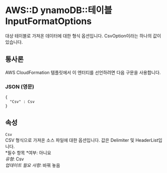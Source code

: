 # AWS::D ynamoDB::테이블 InputFormatOptions

대상 테이블로 가져온 데이터에 대한 형식 옵션입니다. CsvOption이라는 하나의 값이 있습니다.

## 통사론

AWS CloudFormation 템플릿에서 이 엔터티를 선언하려면 다음 구문을 사용합니다.

### JSON (영문)

```
{
  "Csv" : Csv
}
```

## 속성

`Csv`  
 CSV 형식으로 가져온 소스 파일에 대한 옵션입니다. 값은 Delimiter 및 HeaderList입니다.  
*필수 항목 *여부: 아니요  
_유형_: Csv  
_업데이트 필요 사항_: 바꿔 놓음
